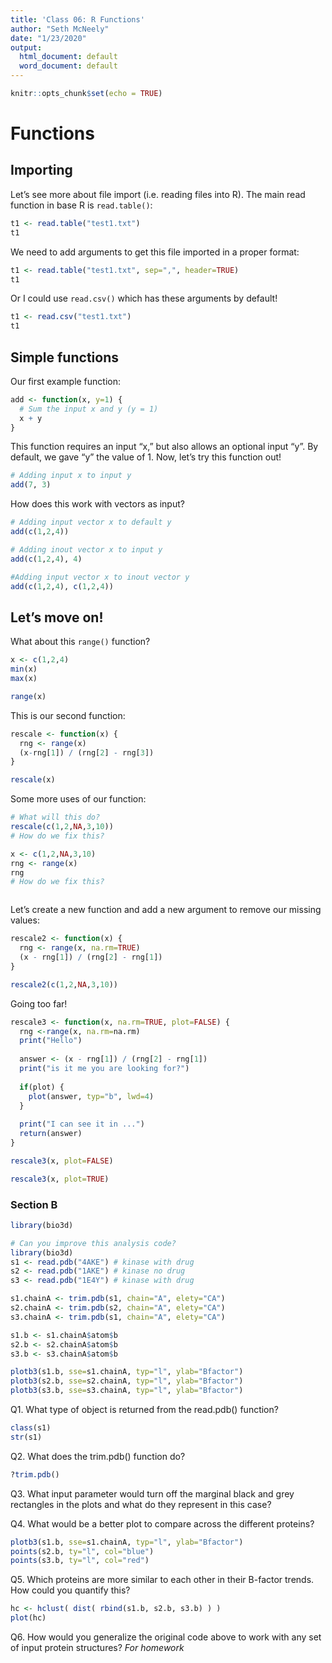```yaml
---
title: 'Class 06: R Functions'
author: "Seth McNeely"
date: "1/23/2020"
output:
  html_document: default
  word_document: default
---
```


```r
knitr::opts_chunk$set(echo = TRUE)
```

# Functions

## Importing

Let's see more about file import (i.e. reading files into R). The main read function in base R is `read.table()`:
```r
t1 <- read.table("test1.txt")
t1
```

We need to add arguments to get this file imported in a proper format:
```r
t1 <- read.table("test1.txt", sep=",", header=TRUE)
t1
```

Or I could use `read.csv()` which has these arguments by default!
```r
t1 <- read.csv("test1.txt")
t1
```

## Simple functions

Our first example function:
```r
add <- function(x, y=1) {
  # Sum the input x and y (y = 1)
  x + y
}
```

This function requires an input "x," but also allows an optional input "y". By default, we gave "y" the value of 1. Now, let's try this function out!
```r
# Adding input x to input y
add(7, 3)
```

How does this work with vectors as input?
```r
# Adding input vector x to default y
add(c(1,2,4))
```

```r
# Adding inout vector x to input y
add(c(1,2,4), 4)
```

```r
#Adding input vector x to inout vector y
add(c(1,2,4), c(1,2,4))
```

## Let's move on!
What about this `range()` function?

```r
x <- c(1,2,4)
min(x)
max(x)
```
```r
range(x)
```

This is our second function:
```r
rescale <- function(x) {
  rng <- range(x)
  (x-rng[1]) / (rng[2] - rng[3])
}
```

```r
rescale(x)
```

Some more uses of our function:
```r
# What will this do?
rescale(c(1,2,NA,3,10))
# How do we fix this?
```

```r
x <- c(1,2,NA,3,10)
rng <- range(x)
rng
# How do we fix this?
```

```r

```

Let's create a new function and add a new argument to remove our missing values:
```r
rescale2 <- function(x) {
  rng <- range(x, na.rm=TRUE)
  (x - rng[1]) / (rng[2] - rng[1])
}
```

```r
rescale2(c(1,2,NA,3,10))
```

Going too far!
```r
rescale3 <- function(x, na.rm=TRUE, plot=FALSE) {
  rng <-range(x, na.rm=na.rm)
  print("Hello")
  
  answer <- (x - rng[1]) / (rng[2] - rng[1])
  print("is it me you are looking for?")
  
  if(plot) {
    plot(answer, typ="b", lwd=4)
  }
  
  print("I can see it in ...")
  return(answer)
}
```

```r
rescale3(x, plot=FALSE)
```
```r
rescale3(x, plot=TRUE)
```

### Section B
```r
library(bio3d)
```
```r
# Can you improve this analysis code?
library(bio3d)
s1 <- read.pdb("4AKE") # kinase with drug
s2 <- read.pdb("1AKE") # kinase no drug
s3 <- read.pdb("1E4Y") # kinase with drug

s1.chainA <- trim.pdb(s1, chain="A", elety="CA")
s2.chainA <- trim.pdb(s2, chain="A", elety="CA")
s3.chainA <- trim.pdb(s1, chain="A", elety="CA")

s1.b <- s1.chainA$atom$b
s2.b <- s2.chainA$atom$b
s3.b <- s3.chainA$atom$b

plotb3(s1.b, sse=s1.chainA, typ="l", ylab="Bfactor")
plotb3(s2.b, sse=s2.chainA, typ="l", ylab="Bfactor")
plotb3(s3.b, sse=s3.chainA, typ="l", ylab="Bfactor")
```

Q1. What type of object is returned from the read.pdb() function? 
```r
class(s1)
str(s1)
```

Q2. What does the trim.pdb() function do?
```r
?trim.pdb()
```

Q3. What input parameter would turn off the marginal black and grey rectangles in the plots and what do they represent in this case?


Q4. What would be a better plot to compare across the different proteins?
```r
plotb3(s1.b, sse=s1.chainA, typ="l", ylab="Bfactor")
points(s2.b, ty="l", col="blue")
points(s3.b, ty="l", col="red")
```

Q5. Which proteins are more similar to each other in their B-factor trends. How could you quantify this?
```r
hc <- hclust( dist( rbind(s1.b, s2.b, s3.b) ) )
plot(hc)
```

Q6. How would you generalize the original code above to work with any set of input protein structures?
*For homework*